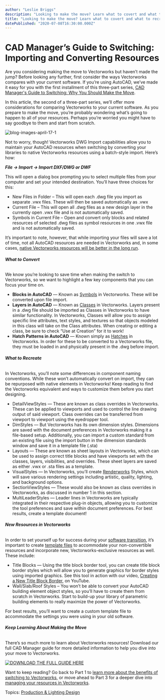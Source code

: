 ```yaml
---
author: "Leslie Briggs"
description: "Looking to make the move? Learn what to covert and what to recreate when you move from AutoCAD to Vectorworks."
title: "Looking to make the move? Learn what to covert and what to recreate when you move from AutoCAD to Vectorworks." 
datePublished: "2020-07-08T16:30:00.000Z"
---
```

# CAD Manager’s Guide to Switching: Importing and Converting Resources

Are you considering making the move to Vectorworks but haven’t made the jump? Before looking any further, first consider the ways Vectorworks compares with your current software. If you’re using AutoCAD, we’ve made it easy for you with the first installment of this three-part series, [CAD Manager's Guide to Switching: Why You Should Make the Move](/switching-to-vectorworks-cad-manager-guide-1?utm%5Fcampaign=makethemove&utm%5Fmedium=planetvectorworks&utm%5Fsource=intext&utm%5Fcontent=070820cadmgrswitch2).

In this article, the second of a three-part series, we’ll offer more considerations for comparing Vectorworks to your current software. As you prepare to make the move, you’re probably wondering what’s going to happen to all of your resources. Perhaps you’re worried you might have to say goodbye to them and start from scratch.

![blog-images-april-17-1](https://blog.vectorworks.net/hs-fs/hubfs/blog-images-april-17-1.jpg?width=5999&name=blog-images-april-17-1.jpg)

Not to worry, though! Vectorworks DWG Import capabilities allow you to maintain your AutoCAD resources when switching by converting your libraries to native Vectorworks resources using a batch-style import. Here’s how:

**_File →_ _Import →_ _Import DXF/DWG or DWF_**

This will open a dialog box prompting you to select multiple files from your computer and set your intended destination. You’ll have three choices for this:

* New Files in Folder – This will open each .dwg file you import as separate .vwx files. These will then be saved automatically as .vwx
* Current File – This will open all .dwg files as a new design layer in the currently open .vwx file and is not automatically saved.
* Symbols in Current File – Open and convert only blocks and related resources of selected .dwg files as symbol resources in one .vwx file and is not automatically saved.

It’s important to note, however, that while importing your files will save a lot of time, not all AutoCAD resources are needed in Vectorworks and, in some cases, [native Vectorworks resources will be better in the long run](https://app-help.vectorworks.net/2020/eng/index.htm#t=VW2020%5FGuide%2FResourceManager%2FResources.htm&rhsearch=resources&rhhlterm=resources&rhsyns=%20?utm%5Fcampaign=makethemove&utm%5Fmedium=website&utm%5Fsource=intext&utm%5Fcontent=070820CADMgrSwitch2).

###### **What to Convert**

We know you’re looking to save time when making the switch to Vectorworks, so we want to highlight a few key components that you can focus your time on.

* **Blocks in AutoCAD** — Known as [Symbols](https://app-help.vectorworks.net/2020/eng/index.htm#t=VW2020%5FGuide%2FSymbols%2FSymbols.htm&rhsearch=symbols&rhhlterm=symbols&rhsyns=%20?utm%5Fcampaign=makethemove&utm%5Fmedium=website&utm%5Fsource=intext&utm%5Fcontent=070820CADMgrSwitch2) in Vectorworks. These will be converted upon file import.
* **Layers in AutoCAD** — Known as [Classes](https://app-help.vectorworks.net/2020/eng/index.htm#t=VW2020%5FGuide%2FStructure%2FConcept%5FClasses%5Foverview.htm&rhsearch=classes&rhhlterm=classes&rhsyns=%20?utm%5Fcampaign=makethemove&utm%5Fmedium=website&utm%5Fsource=intext&utm%5Fcontent=070820CADMgrSwitch2) in Vectorworks. Layers present in a .dwg file should be imported as Classes in Vectorworks to have similar functionality. In Vectorworks, Classes will allow you to assign specific line attributes, text styles, and textures so that objects modeled in this class will take on the Class attributes. When creating or editing a class, be sure to check “Use at Creation” for it to work!
* **Hatch Patterns in AutoCAD** — Known simply as [Hatches](https://app-help.vectorworks.net/2020/eng/index.htm#t=VW2020%5FGuide%2FAttributes%2FDefining%5Fhatches.htm&rhsearch=hatches&rhhlterm=hatches&rhsyns=%20?utm%5Fcampaign=makethemove&utm%5Fmedium=website&utm%5Fsource=intext&utm%5Fcontent=070820CADMgrSwitch2) in Vectorworks. In order for these to be converted to a Vectorworks file, they must be loaded in and physically present in the .dwg before import.

###### **What to Recreate**

In Vectorworks, you’ll note some differences in component naming conventions. While these won’t automatically convert on import, they can be repurposed with native elements in Vectorworks! Keep reading to find the Vectorworks equivalent and ways to customize them before you start designing.

* DetailViewStyles — These are known as class overrides in Vectorworks. These can be applied to viewports and used to control the line drawing output of said viewport. Class overrides can be transferred from viewport to viewport using the eyedropper tool.
* DimStyles — But Vectorworks has its own dimension styles. Dimensions are saved with the document preferences in Vectorworks making it a file-based setup. Additionally, you can import a custom standard from an existing file using the import button in the dimension standards window and save it in a template file (.sta)
* Layouts — These are known as sheet layouts in Vectorworks, which can be used to assign correct title blocks and have viewports set with the classes, layers, visibilities, and overrides. These sheet layers are saved as either .vwx or .sta files as a template.
* VisualStyles — In Vectorworks, you’ll create [Renderworks](https://app-help.vectorworks.net/2020/eng/index.htm#t=VW2020%5FGuide%2FRendering1%2FCreating%5FRenderworks%5Fstyles.htm&rhsearch=Renderworks%20styles&rhhlterm=Renderworks%20styles&rhsyns=%20?utm%5Fcampaign=makethemove&utm%5Fmedium=website&utm%5Fsource=intext&utm%5Fcontent=070820CADMgrSwitch2) Styles, which will save various rendering settings including artistic, quality, lighting, and background options.
* SectionViewStyles — These would also be known as class overrides in Vectorworks, as discussed in number 1 in this section.
* MultiLeaderStyles — Leader lines in Vectorworks are typically integrated in their respective plug-in objects, allowing you to customize the tool preferences and save within document preferences. For best results, create a template document!

###### **New Resources in Vectorworks**

In order to set yourself up for success during your [software transition](https://www.vectorworks.net/en/start/make-the-move?utm%5Fcampaign=makethemove&utm%5Fmedium=website&utm%5Fsource=intext&utm%5Fcontent=070820CADMgrSwitch2), it’s important to create [template files](https://app-help.vectorworks.net/2020/eng/index.htm#t=VW2020%5FGuide%2FSetup%2FCreating%5Ftemplates.htm&rhsearch=templates&rhhlterm=templates&rhsyns=%20?utm%5Fcampaign=makethemove&utm%5Fmedium=website&utm%5Fsource=intext&utm%5Fcontent=070820CADMgrSwitch2) to accommodate your non-convertible resources and incorporate new, Vectorworks-exclusive resources as well. These include:

* Title Blocks — Using the title block border tool, you can create title block border styles which will allow you to generate graphics for border styles using imported graphics. See this tool in action with our video, [Creating a New Title Block Border](https://youtu.be/MxwId6CC09c?utm%5Fcampaign=makethemove&utm%5Fmedium=website&utm%5Fsource=intext&utm%5Fcontent=070820CADMgrSwitch2), on YouTube.
* Wall/Slab/Roof Styles – You won’t be able to convert your AutoCAD building element object styles, so you’ll have to create them from scratch in Vectorworks. Start to build-up your library of parametric building elements to really maximize the power of Vectorworks.

For best results, you’ll want to create a custom template file to accommodate the settings you were using in your old software.

###### **Keep Learning About Making the Move**

There’s so much more to learn about Vectorworks resources! Download our full CAD Manager guide for more detailed information to help you dive into your move to Vectorworks.

[![DOWNLOAD THE FULL GUIDE HERE](https://no-cache.hubspot.com/cta/default/3018241/20158d6f-39a6-4671-af08-eec6ada98518.png)](https://cta-redirect.hubspot.com/cta/redirect/3018241/20158d6f-39a6-4671-af08-eec6ada98518) 

Want to keep reading? Go back to Part 1 to [learn more about the benefits of switching to Vectorworks](/switching-to-vectorworks-cad-manager-guide-1?utm%5Fcampaign=makethemove&utm%5Fmedium=planetvectorworks&utm%5Fsource=intext&utm%5Fcontent=070820cadmgrswitch2), or move ahead to Part 3 for a deeper dive into [managing your resources in Vectorworks](/switching-to-vectorworks-cad-manager-guide-3?utm%5Fcampaign=blog&utm%5Fmedium=planetvectorworks&utm%5Fsource=intext&utm%5Fcontent=070820hcadmgrswitch2).

 Topics: [Production & Lighting Design](https://blog.vectorworks.net/topic/production-lighting-design) 

 